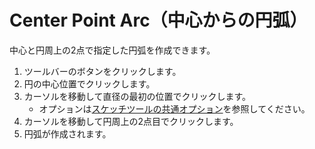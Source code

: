 
# Center Point Arc（中心からの円弧）

<Reference shortcut='' command='Center Point Arc' button='ツールバー' />

中心と円周上の2点で指定した円弧を作成できます。

1. ツールバーのボタンをクリックします。
2. 円の中心位置でクリックします。
3. カーソルを移動して直径の最初の位置でクリックします。
   - オプションは[スケッチツールの共通オプション](common-options)を参照してください。
4. カーソルを移動して円周上の2点目でクリックします。
5. 円弧が作成されます。

